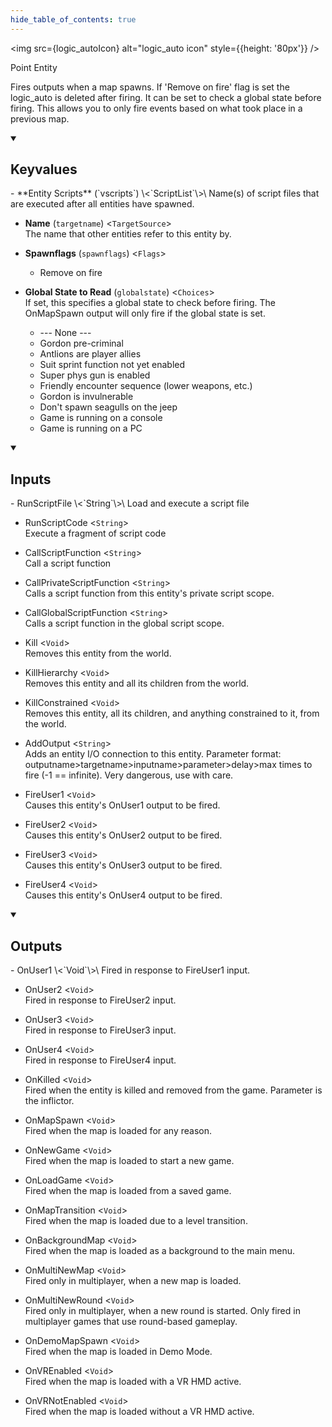 ```yaml
---
hide_table_of_contents: true
---
```


<!---
!!!!!!
THIS PAGE IS AUTOGENERATED FROM GAME FGD DEFINITIONS!
DO NOT EDIT MANUALLY!
!!!!!!

In order to make edits, you can make an annotation file in /fgd_dump_overrides
-->



<img src={logic_autoIcon} alt="logic_auto icon" style={{height: '80px'}} />

Point Entity

Fires outputs when a map spawns. If 'Remove on fire' flag is set the logic_auto is deleted after firing. It can be set to check a global state before firing. This allows you to only fire events based on what took place in a previous map.

<details open>
<summary><h2>Keyvalues</h2></summary>
- **Entity Scripts** (`vscripts`) \<`ScriptList`\>\
Name(s) of script files that are executed after all entities have spawned.

- **Name** (`targetname`) \<`TargetSource`\>\
The name that other entities refer to this entity by.

- **Spawnflags** (`spawnflags`) \<`Flags`\>
  - Remove on fire


- **Global State to Read** (`globalstate`) \<`Choices`\>\
If set, this specifies a global state to check before firing. The OnMapSpawn output will only fire if the global state is set.
  - --- None ---
  - Gordon pre-criminal
  - Antlions are player allies
  - Suit sprint function not yet enabled
  - Super phys gun is enabled
  - Friendly encounter sequence (lower weapons, etc.)
  - Gordon is invulnerable
  - Don't spawn seagulls on the jeep
  - Game is running on a console
  - Game is running on a PC



 </details>
<details open>
<summary><h2>Inputs</h2></summary>
- RunScriptFile \<`String`\>\
Load and execute a script file

- RunScriptCode \<`String`\>\
Execute a fragment of script code

- CallScriptFunction \<`String`\>\
Call a script function

- CallPrivateScriptFunction \<`String`\>\
Calls a script function from this entity's private script scope.

- CallGlobalScriptFunction \<`String`\>\
Calls a script function in the global script scope.

- Kill \<`Void`\>\
Removes this entity from the world.

- KillHierarchy \<`Void`\>\
Removes this entity and all its children from the world.

- KillConstrained \<`Void`\>\
Removes this entity, all its children, and anything constrained to it, from the world.

- AddOutput \<`String`\>\
Adds an entity I/O connection to this entity. Parameter format: outputname&gt;targetname>inputname&gt;parameter&gt;delay&gt;max times to fire (-1 == infinite). Very dangerous, use with care.

- FireUser1 \<`Void`\>\
Causes this entity's OnUser1 output to be fired.

- FireUser2 \<`Void`\>\
Causes this entity's OnUser2 output to be fired.

- FireUser3 \<`Void`\>\
Causes this entity's OnUser3 output to be fired.

- FireUser4 \<`Void`\>\
Causes this entity's OnUser4 output to be fired.


 </details>
<details open>
<summary><h2>Outputs</h2></summary>
- OnUser1 \<`Void`\>\
Fired in response to FireUser1 input.

- OnUser2 \<`Void`\>\
Fired in response to FireUser2 input.

- OnUser3 \<`Void`\>\
Fired in response to FireUser3 input.

- OnUser4 \<`Void`\>\
Fired in response to FireUser4 input.

- OnKilled \<`Void`\>\
Fired when the entity is killed and removed from the game. Parameter is the inflictor.

- OnMapSpawn \<`Void`\>\
Fired when the map is loaded for any reason.

- OnNewGame \<`Void`\>\
Fired when the map is loaded to start a new game.

- OnLoadGame \<`Void`\>\
Fired when the map is loaded from a saved game.

- OnMapTransition \<`Void`\>\
Fired when the map is loaded due to a level transition.

- OnBackgroundMap \<`Void`\>\
Fired when the map is loaded as a background to the main menu.

- OnMultiNewMap \<`Void`\>\
Fired only in multiplayer, when a new map is loaded.

- OnMultiNewRound \<`Void`\>\
Fired only in multiplayer, when a new round is started. Only fired in multiplayer games that use round-based gameplay.

- OnDemoMapSpawn \<`Void`\>\
Fired when the map is loaded in Demo Mode.

- OnVREnabled \<`Void`\>\
Fired when the map is loaded with a VR HMD active.

- OnVRNotEnabled \<`Void`\>\
Fired when the map is loaded without a VR HMD active.


 </details>